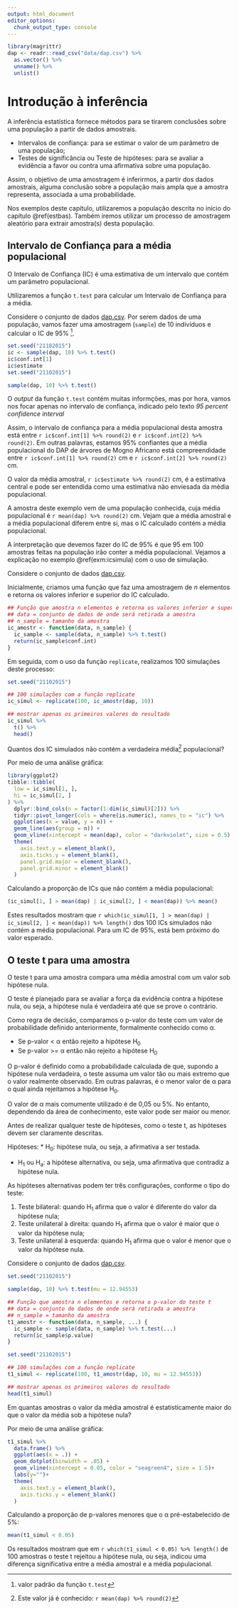 ```yaml
---
output: html_document
editor_options: 
  chunk_output_type: console
---
```

```r
library(magrittr)
dap <- readr::read_csv("data/dap.csv") %>%
  as.vector() %>%
  unname() %>%
  unlist()
```



# Introdução à inferência

A inferência estatística fornece métodos para se tirarem conclusões sobre uma população a partir de dados amostrais.

* Intervalos de confiança: para se estimar o valor de um parâmetro de uma população;
* Testes de significância ou Teste de hipóteses: para se avaliar a evidência a favor ou contra uma afirmativa sobre uma população. 

Assim, o objetivo de uma amostragem é inferirmos, a partir dos dados amostrais, alguma conclusão sobre a população mais ampla que a amostra representa, associada a uma probabilidade. 

Nos exemplos deste capítulo, utilizaremos a população descrita no início do capítulo \@ref(estbas). Também iremos utilizar um processo de amostragem aleatório para extrair amostra(s) desta população.


## Intervalo de Confiança para a média populacional

O Intervalo de Confiança (IC) é uma estimativa de um intervalo que contém um parâmetro populacional.

Utilizaremos a função `t.test` para calcular um Intervalo de Confiança para a média.


:::{.example #icm name="Intervalo de Confiança para a média"}

Considere o conjunto de dados [dap.csv](data/dap.csv). Por serem dados de uma população, vamos fazer uma amostragem (`sample`) de 10 indivíduos e calcular o IC de 95% ^[valor padrão da função `t.test`].



```r
set.seed("21102015")
ic <- sample(dap, 10) %>% t.test()
ic$conf.int[1]
ic$estimate
set.seed("21102015")
```

```r
sample(dap, 10) %>% t.test()
```

O *output* da função `t.test` contém muitas informções, mas por hora, vamos nos focar apenas no intervalo de confiança, indicado pelo texto *95 percent confidence interval*

Assim, o intervalo de confiança para a média populacional desta amostra está entre `r ic$conf.int[1] %>% round(2)` e `r ic$conf.int[2] %>% round(2)`. Em outras palavras, estamos 95% confiantes que a média populacional do DAP de árvores de Mogno Africano está compreendidade entre `r ic$conf.int[1] %>% round(2)` cm e `r ic$conf.int[2] %>% round(2)` cm.

O valor da média amostral, `r ic$estimate %>% round(2)` cm, é a estimativa central e pode ser entendida como uma estimativa não enviesada da média populacional. 

:::

A amostra deste exemplo vem de uma população conhecida, cuja média populacional é `r mean(dap) %>% round(2)` cm. Vejam que a média amostral e a média populacional diferem entre si, mas o IC calculado contém a média populacional. 

A interpretação que devemos fazer do IC de 95% é que 95 em 100 amostras feitas na população irão conter a média populacional. Vejamos a explicação no exemplo \@ref(exm:icsimula) com o uso de simulação.


:::{.example #icsimula name="Intervalo de Confiança para a média - simulações"}

Considere o conjunto de dados [dap.csv](data/dap.csv). 

Inicialmente, criamos uma função que faz uma amostragem de *n* elementos e retorna os valores inferior e superior do IC calculado. 



```r
## Função que amostra n elementos e retorna os valores inferior e superior do IC calculado
## data = conjunto de dados de onde será retirada a amostra
## n_sample = tamanho da amostra
ic_amostr <- function(data, n_sample) {
  ic_sample <- sample(data, n_sample) %>% t.test()
  return(ic_sample$conf.int)
}
```

Em seguida, com o uso da função `replicate`, realizamos 100 simulações deste processo:

```r
set.seed("21102015")
```

```r
## 100 simulações com a função replicate
ic_simul <- replicate(100, ic_amostr(dap, 10))

## mostrar apenas os primeiros valores do resultado
ic_simul %>%
  t() %>%
  head()
```

Quantos dos IC simulados não contém a verdadeira média^[Este valor já é conhecido: `r mean(dap) %>% round(2)`] populacional?




Por meio de uma análise gráfica:

```r

library(ggplot2)
tibble::tibble(
  low = ic_simul[1, ],
  hi = ic_simul[2, ]
) %>%
  dplyr::bind_cols(n = factor(1:dim(ic_simul)[2])) %>%
  tidyr::pivot_longer(cols = where(is.numeric), names_to = "ic") %>%
  ggplot(aes(x = value, y = n)) +
  geom_line(aes(group = n)) +
  geom_vline(xintercept = mean(dap), color = "darkviolet", size = 0.5) +
  theme(
    axis.text.y = element_blank(),
    axis.ticks.y = element_blank(),
    panel.grid.major = element_blank(),
    panel.grid.minor = element_blank()
  )
```

Calculando a proporção de ICs que não contém a média populacional:

```r
(ic_simul[1, ] > mean(dap) | ic_simul[2, ] < mean(dap)) %>% mean()
```

Estes resultados mostram que `r which(ic_simul[1, ] > mean(dap) | ic_simul[2, ] < mean(dap)) %>% length()` dos 100 ICs simulados não contém a média populacional. Para um IC de 95%, está 
bem próximo do valor esperado. 

:::


## O teste t para uma amostra

O teste t para uma amostra compara uma média amostral com um valor sob hipótese nula. 

O teste é planejado para se avaliar a força da evidência contra a hipótese nula, ou seja, a hipótese nula é verdadeira até que se prove o contrário.

Como regra de decisão, comparamos o p-valor do teste com um valor de probabilidade definido anteriormente, formalmente conhecido como α.
  
  * Se p-valor < α então rejeito a hipótese H~0~
  * Se p-valor >= α então não rejeito a hipótese H~0~

O p-valor é definido como a probabilidade calculada de que, supondo a hipótese nula verdadeira, o teste assuma um valor tão ou mais extremo que o valor realmente observado. Em outras palavras, é o menor valor de α para o qual ainda rejeitamos a hipótese H~0~.

O valor de α mais comumente utilizado é de 0,05 ou 5%. No entanto, dependendo da área de conhecimento, este valor pode ser maior ou menor. 

Antes de realizar qualquer teste de hipóteses, como o teste t, as hipóteses devem ser claramente descritas.

Hipóteses:
* H~0~: hipótese nula, ou seja, a afirmativa a ser testada.

* H~1~ ou H~a~: a hipótese alternativa, ou seja, uma afirmativa que contradiz a hipótese nula. 

As hipóteses alternativas podem ter três configurações, conforme o tipo do teste:

1. Teste bilateral: quando H~1~ afirma que o valor é diferente do valor da hipótese nula;
1. Teste unilateral à direita: quando H~1~ afirma que o valor é maior que o valor da hipótese nula;
1. Teste unilateral à esquerda: quando H~1~ afirma que o valor é menor que o valor da hipótese nula.


:::{.example #t1 name="Teste t para uma amostra"}

Considere o conjunto de dados [dap.csv](data/dap.csv). 


```r
set.seed("21102015")
```

```r
sample(dap, 10) %>% t.test(mu = 12.94553)
```

```r
## Função que amostra n elementos e retorna o p-valor do teste t
## data = conjunto de dados de onde será retirada a amostra
## n_sample = tamanho da amostra
t1_amostr <- function(data, n_sample, ...) {
  ic_sample <- sample(data, n_sample) %>% t.test(...)
  return(ic_sample$p.value)
}
```

```r
set.seed("21102015")
```

```r
## 100 simulações com a função replicate
t1_simul <- replicate(100, t1_amostr(dap, 10, mu = 12.94553))

## mostrar apenas os primeiros valores do resultado
head(t1_simul)
```





Em quantas amostras o valor da média amostral é estatisticamente maior do que o valor da média sob a hipótese nula?

Por meio de uma análise gráfica:

```r
t1_simul %>%
  data.frame() %>%
  ggplot(aes(x = .)) +
  geom_dotplot(binwidth = .05) +
  geom_vline(xintercept = 0.05, color = "seagreen4", size = 1.5)+
  labs(y="")+
  theme(
    axis.text.y = element_blank(),
    axis.ticks.y = element_blank()
  )
```

Calculando a proporção de p-valores menores que o α pré-estabelecido de 5%:

```r
mean(t1_simul < 0.05)
```

Os resultados mostram que em `r which(t1_simul < 0.05) %>% length()` de 100 amostras o teste t rejeitou a hipótese nula, ou seja, indicou uma diferença significativa entre a média amostral e a média populacional. 

:::
